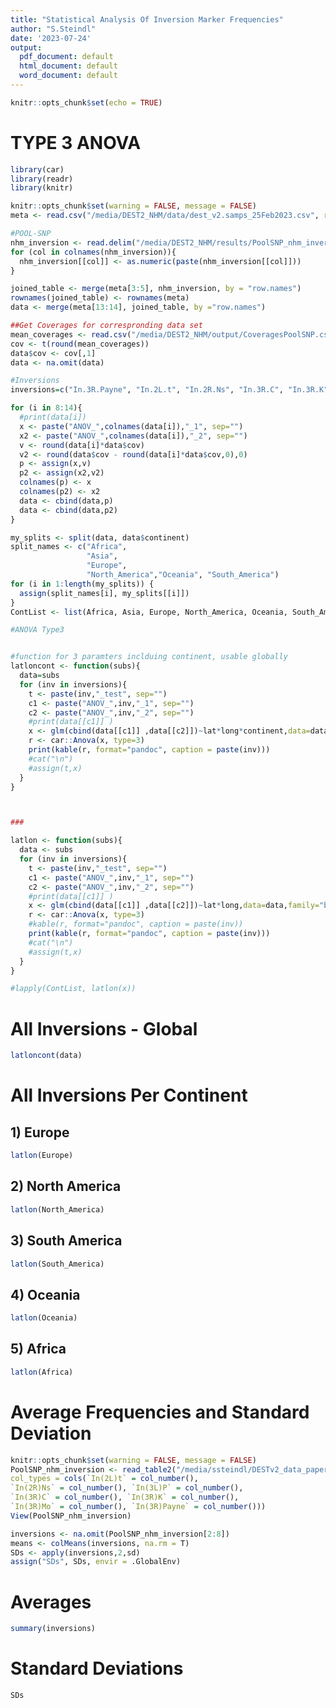 ```yaml
---
title: "Statistical Analysis Of Inversion Marker Frequencies"
author: "S.Steindl"
date: '2023-07-24'
output:
  pdf_document: default
  html_document: default
  word_document: default
---
```


```r
knitr::opts_chunk$set(echo = TRUE)
```

#                                 TYPE 3 ANOVA 

```r
library(car)
library(readr)
library(knitr)
```

```r
knitr::opts_chunk$set(warning = FALSE, message = FALSE)
meta <- read.csv("/media/DEST2_NHM/data/dest_v2.samps_25Feb2023.csv", row.names=1)

#POOL-SNP
nhm_inversion <- read.delim("/media/DEST2_NHM/results/PoolSNP_nhm_inversion.af", row.names=1)
for (col in colnames(nhm_inversion)){
  nhm_inversion[[col]] <- as.numeric(paste(nhm_inversion[[col]]))
}  

joined_table <- merge(meta[3:5], nhm_inversion, by = "row.names")
rownames(joined_table) <- rownames(meta)
data <- merge(meta[13:14], joined_table, by ="row.names")

##Get Coverages for correspronding data set
mean_coverages <- read.csv("/media/DEST2_NHM/output/CoveragesPoolSNP.csv", header=FALSE)
cov <- t(round(mean_coverages))
data$cov <- cov[,1] 
data <- na.omit(data) 

#Inversions
inversions=c("In.3R.Payne", "In.2L.t", "In.2R.Ns", "In.3R.C", "In.3R.K", "In.3R.Mo", "In.3L.P")

for (i in 8:14){
  #print(data[i])
  x <- paste("ANOV_",colnames(data[i]),"_1", sep="")
  x2 <- paste("ANOV_",colnames(data[i]),"_2", sep="")
  v <- round(data[i]*data$cov)
  v2 <- round(data$cov - round(data[i]*data$cov,0),0)
  p <- assign(x,v)
  p2 <- assign(x2,v2)
  colnames(p) <- x
  colnames(p2) <- x2
  data <- cbind(data,p)
  data <- cbind(data,p2)
}

my_splits <- split(data, data$continent)
split_names <- c("Africa",           
                 "Asia",
                 "Europe",
                 "North_America","Oceania", "South_America")
for (i in 1:length(my_splits)) {       
  assign(split_names[i], my_splits[[i]])
}
ContList <- list(Africa, Asia, Europe, North_America, Oceania, South_America)

#ANOVA Type3 


#function for 3 paramters inclduing continent, usable globally 
latloncont <- function(subs){
  data=subs
  for (inv in inversions){
    t <- paste(inv,"_test", sep="")
    c1 <- paste("ANOV_",inv,"_1", sep="")
    c2 <- paste("ANOV_",inv,"_2", sep="")
    #print(data[[c1]] )
    x <- glm(cbind(data[[c1]] ,data[[c2]])~lat*long*continent,data=data,family="binomial" )
    r <- car::Anova(x, type=3)
    print(kable(r, format="pandoc", caption = paste(inv)))
    #cat("\n")
    #assign(t,x)
  } 
}



###

latlon <- function(subs){
  data <- subs
  for (inv in inversions){
    t <- paste(inv,"_test", sep="")
    c1 <- paste("ANOV_",inv,"_1", sep="")
    c2 <- paste("ANOV_",inv,"_2", sep="")
    #print(data[[c1]] )
    x <- glm(cbind(data[[c1]] ,data[[c2]])~lat*long,data=data,family="binomial" )
    r <- car::Anova(x, type=3)
    #kable(r, format="pandoc", caption = paste(inv))
    print(kable(r, format="pandoc", caption = paste(inv)))
    #cat("\n")
    #assign(t,x)
  } 
}  

#lapply(ContList, latlon(x))

```
# All Inversions - Global

```r

latloncont(data)

```

# All Inversions Per Continent

## 1) Europe
```r
latlon(Europe)

```

## 2) North America
```r
latlon(North_America)
```

## 3) South America
```r
latlon(South_America)
```
## 4) Oceania
```r
latlon(Oceania)
```
## 5) Africa
```r
latlon(Africa)
```



# Average Frequencies and Standard Deviation 

```r
knitr::opts_chunk$set(warning = FALSE, message = FALSE)
PoolSNP_nhm_inversion <- read_table2("/media/ssteindl/DESTv2_data_paper/misc/Inversions/results/PoolSNP_nhm_inversion.af",
col_types = cols(`In(2L)t` = col_number(),
`In(2R)Ns` = col_number(), `In(3L)P` = col_number(),
`In(3R)C` = col_number(), `In(3R)K` = col_number(),
`In(3R)Mo` = col_number(), `In(3R)Payne` = col_number()))
View(PoolSNP_nhm_inversion)

inversions <- na.omit(PoolSNP_nhm_inversion[2:8])
means <- colMeans(inversions, na.rm = T)
SDs <- apply(inversions,2,sd)
assign("SDs", SDs, envir = .GlobalEnv) 
```

# Averages
```r
summary(inversions)

```

# Standard Deviations

```r
SDs
```





